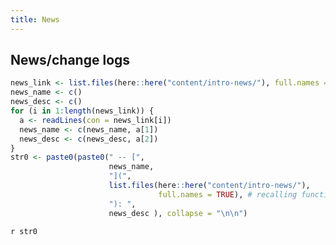 ```yaml
---
title: News
---
```


## News/change logs

```r
news_link <- list.files(here::here("content/intro-news/"), full.names = TRUE)
news_name <- c()
news_desc <- c()
for (i in 1:length(news_link)) {
  a <- readLines(con = news_link[i])
  news_name <- c(news_name, a[1])
  news_desc <- c(news_desc, a[2])
}
str0 <- paste0(paste0(" -- [",
                      news_name,
                      "](",
                      list.files(here::here("content/intro-news/"), 
                                 full.names = TRUE), # recalling function so it prints relative directory during quarto render (I hope)
                      "): ", 
                      news_desc ), collapse = "\n\n")
```

`r str0`

